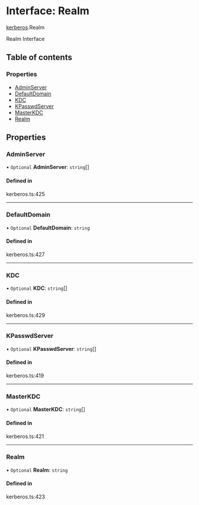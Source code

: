 # Interface: Realm

[kerberos](/templates/protocols/javascript/modules/kerberos).Realm

Realm Interface

## Table of contents

### Properties

- [AdminServer](/templates/protocols/javascript/modules/kerberos.Realm#adminserver)
- [DefaultDomain](/templates/protocols/javascript/modules/kerberos.Realm#defaultdomain)
- [KDC](/templates/protocols/javascript/modules/kerberos.Realm#kdc)
- [KPasswdServer](/templates/protocols/javascript/modules/kerberos.Realm#kpasswdserver)
- [MasterKDC](/templates/protocols/javascript/modules/kerberos.Realm#masterkdc)
- [Realm](/templates/protocols/javascript/modules/kerberos.Realm#realm)

## Properties

### AdminServer

• `Optional` **AdminServer**: `string`[]

#### Defined in

kerberos.ts:425

___

### DefaultDomain

• `Optional` **DefaultDomain**: `string`

#### Defined in

kerberos.ts:427

___

### KDC

• `Optional` **KDC**: `string`[]

#### Defined in

kerberos.ts:429

___

### KPasswdServer

• `Optional` **KPasswdServer**: `string`[]

#### Defined in

kerberos.ts:419

___

### MasterKDC

• `Optional` **MasterKDC**: `string`[]

#### Defined in

kerberos.ts:421

___

### Realm

• `Optional` **Realm**: `string`

#### Defined in

kerberos.ts:423
